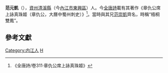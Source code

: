 {{multiple issues|
{{expand|time=2013-11-15T09:48:30+00:00}}
{{onesource|time=2013-11-15T09:48:30+00:00}}
{{refimprove|time=2013-11-15T09:48:30+00:00}}
}}
'''范元凱'''（{{bd|？||？|catIdx=F}}），[[資州|資州]][[清溪縣_(唐代)|清溪縣]]（今[[內江市|內江市]][[東興區|東興區]]）人。今[[全唐詩|全唐詩]]載有其著作《章仇公席上詠真珠姬（章仇公，大曆中蜀州刺史）》<ref>《全唐詩/卷311‧章仇公席上詠真珠姬》</ref>。當時與其兄[[范崇凱|范崇凱]]齊名，時稱“梧桐雙鳳”。

==參考文獻==
{{wikisource|全唐詩/卷311}}
{{Wikisource author|范元凱}}
{{Reflist}}


[[Category:内江人|Category:内江人]]
[[Category:范姓|H]]